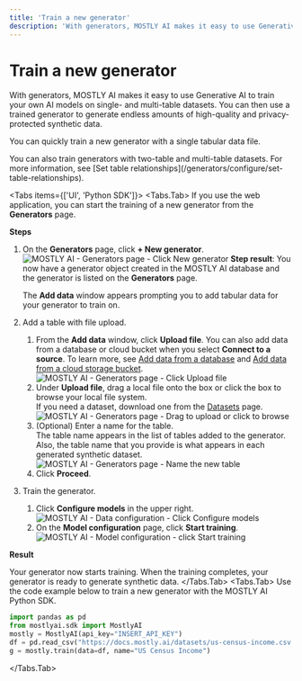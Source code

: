 ```yaml
---
title: 'Train a new generator'
description: 'With generators, MOSTLY AI makes it easy to use Generative AI to train your own AI models on single- and multi-table datasets. You can then use a trained generator to generate endless amounts of high-quality and privacy-protected synthetic data.'
---
```



# Train a new generator

With generators, MOSTLY AI makes it easy to use Generative AI to train your own AI models on single- and multi-table datasets. You can then use a trained generator to generate endless amounts of high-quality and privacy-protected synthetic data.

You can quickly train a new generator with a single tabular data file.

<CustomCallout>
You can also train generators with two-table and multi-table datasets. For more information, see [Set table relationships](/generators/configure/set-table-relationships).
</CustomCallout>

<Tabs items={['UI', 'Python SDK']}>
<Tabs.Tab>
If you use the web application, you can start the training of a new generator from the **Generators** page.

**Steps**

1. On the **Generators** page, click **+ New generator**.
    <Image
        src="/docimages/generators/train/01-click-new-generator.webp"
        alt="MOSTLY AI - Generators page - Click New generator"
        width={800}
        height={300}
    />
    **Step result**: You now have a generator object created in the MOSTLY AI database and the generator is listed on the **Generators** page.

    The **Add data** window appears prompting you to add tabular data for your generator to train on.
2. Add a table with file upload.
    1. From the **Add data** window, click **Upload file**.
        <Callout>
        You can also add data from a database or cloud bucket when you select **Connect to a source**. To learn more, see [Add data from a database](/generators/configure/add-data#add-data-from-a-database) and [Add data from a cloud storage bucket](/generators/configure/add-data#add-data-from-a-cloud-bucket).
        </Callout>
        <Image
            src="/docimages/generators/train/02-select-upload-file.webp"
            alt="MOSTLY AI - Generators page - Click Upload file"
            width={800}
            height={300}
        />
    2. Under **Upload file**, drag a local file onto the box or click the box to browse your local file system.<br />
        <Callout>
        If you need a dataset, download one from the [Datasets](/datasets) page.
        </Callout>
        <Image
            src="/docimages/generators/train/03-upload-file-drag-browse.webp"
            alt="MOSTLY AI - Generators page - Drag to upload or click to browse"
            width={800}
            height={300}
        />
    3. (Optional) Enter a name for the table.<br />
        The table name appears in the list of tables added to the generator. Also, the table name that you provide is what appears in each generated synthetic dataset.
        <Image
            src="/docimages/generators/train/04-enter-table-name.webp"
            alt="MOSTLY AI - Generators page - Name the new table"
            width={575}
            height={300}
        />
    4. Click **Proceed**.
3. Train the generator.
    1. Click **Configure models** in the upper right.
        <Image
            src="/docimages/generators/train/05-click-configure-models.webp"
            alt="MOSTLY AI - Data configuration - Click Configure models"
            width={800}
            height={300}
        />
    2. On the **Model configuration** page, click **Start training**.
        <Image
            src="/docimages/generators/train/06-click-start-training.webp"
            alt="MOSTLY AI - Model configuration - click Start training"
            width={800}
            height={300}
        />

**Result**

Your generator now starts training. When the training completes, your generator is ready to generate synthetic data.
</Tabs.Tab>
<Tabs.Tab>
Use the code example below to train a new generator with the MOSTLY AI Python SDK.

```python copy filename="python"
import pandas as pd
from mostlyai.sdk import MostlyAI
mostly = MostlyAI(api_key="INSERT_API_KEY")
df = pd.read_csv("https://docs.mostly.ai/datasets/us-census-income.csv.gz")
g = mostly.train(data=df, name="US Census Income")
```
</Tabs.Tab>
</Tabs>
